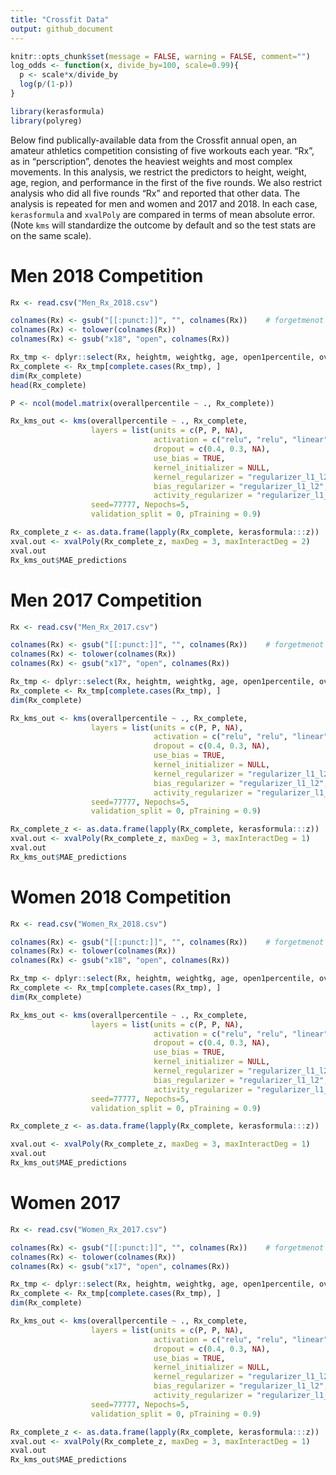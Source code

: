 ```yaml
---
title: "Crossfit Data"
output: github_document
---
```


```r
knitr::opts_chunk$set(message = FALSE, warning = FALSE, comment="")
log_odds <- function(x, divide_by=100, scale=0.99){
  p <- scale*x/divide_by
  log(p/(1-p))
}

```

```r
library(kerasformula)
library(polyreg)
```

Below find publically-available data from the Crossfit annual open, an amateur athletics competition consisting of five workouts each year. "Rx", as in "perscription", denotes the heaviest weights and most complex movements. In this analysis, we restrict the predictors to height, weight, age, region, and performance in the first of the five rounds. We also restrict analysis who did all five rounds "Rx" and reported that other data. The analysis is repeated for men and women and 2017 and 2018. In each case, `kerasformula` and `xvalPoly` are compared in terms of mean absolute error. (Note `kms` will standardize the outcome by default and so the test stats are on the same scale).

# Men 2018 Competition

```r
Rx <- read.csv("Men_Rx_2018.csv")
```
```r
colnames(Rx) <- gsub("[[:punct:]]", "", colnames(Rx))    # forgetmenot
colnames(Rx) <- tolower(colnames(Rx))
colnames(Rx) <- gsub("x18", "open", colnames(Rx))

Rx_tmp <- dplyr::select(Rx, heightm, weightkg, age, open1percentile, overallpercentile)
Rx_complete <- Rx_tmp[complete.cases(Rx_tmp), ]
dim(Rx_complete)
head(Rx_complete)

P <- ncol(model.matrix(overallpercentile ~ ., Rx_complete))

Rx_kms_out <- kms(overallpercentile ~ ., Rx_complete, 
                  layers = list(units = c(P, P, NA), 
                                activation = c("relu", "relu", "linear"), 
                                dropout = c(0.4, 0.3, NA), 
                                use_bias = TRUE, 
                                kernel_initializer = NULL, 
                                kernel_regularizer = "regularizer_l1_l2", 
                                bias_regularizer = "regularizer_l1_l2", 
                                activity_regularizer = "regularizer_l1_l2"),
                  seed=77777, Nepochs=5, 
                  validation_split = 0, pTraining = 0.9)
```

```r
Rx_complete_z <- as.data.frame(lapply(Rx_complete, kerasformula:::z))
xval.out <- xvalPoly(Rx_complete_z, maxDeg = 3, maxInteractDeg = 2)
xval.out
Rx_kms_out$MAE_predictions

```

# Men 2017 Competition

```r
Rx <- read.csv("Men_Rx_2017.csv")
```

```r
colnames(Rx) <- gsub("[[:punct:]]", "", colnames(Rx))    # forgetmenot
colnames(Rx) <- tolower(colnames(Rx))
colnames(Rx) <- gsub("x17", "open", colnames(Rx))

Rx_tmp <- dplyr::select(Rx, heightm, weightkg, age, open1percentile, overallpercentile)
Rx_complete <- Rx_tmp[complete.cases(Rx_tmp), ]
dim(Rx_complete)

Rx_kms_out <- kms(overallpercentile ~ ., Rx_complete, 
                  layers = list(units = c(P, P, NA), 
                                activation = c("relu", "relu", "linear"), 
                                dropout = c(0.4, 0.3, NA), 
                                use_bias = TRUE, 
                                kernel_initializer = NULL, 
                                kernel_regularizer = "regularizer_l1_l2", 
                                bias_regularizer = "regularizer_l1_l2", 
                                activity_regularizer = "regularizer_l1_l2"),
                  seed=77777, Nepochs=5, 
                  validation_split = 0, pTraining = 0.9)
```

```r
Rx_complete_z <- as.data.frame(lapply(Rx_complete, kerasformula:::z))
xval.out <- xvalPoly(Rx_complete_z, maxDeg = 3, maxInteractDeg = 1)
xval.out
Rx_kms_out$MAE_predictions
```

# Women 2018 Competition

```r
Rx <- read.csv("Women_Rx_2018.csv")
```

```r
colnames(Rx) <- gsub("[[:punct:]]", "", colnames(Rx))    # forgetmenot
colnames(Rx) <- tolower(colnames(Rx))
colnames(Rx) <- gsub("x18", "open", colnames(Rx))

Rx_tmp <- dplyr::select(Rx, heightm, weightkg, age, open1percentile, overallpercentile)
Rx_complete <- Rx_tmp[complete.cases(Rx_tmp), ]
dim(Rx_complete)

Rx_kms_out <- kms(overallpercentile ~ ., Rx_complete, 
                  layers = list(units = c(P, P, NA), 
                                activation = c("relu", "relu", "linear"), 
                                dropout = c(0.4, 0.3, NA), 
                                use_bias = TRUE, 
                                kernel_initializer = NULL, 
                                kernel_regularizer = "regularizer_l1_l2", 
                                bias_regularizer = "regularizer_l1_l2", 
                                activity_regularizer = "regularizer_l1_l2"),
                  seed=77777, Nepochs=5, 
                  validation_split = 0, pTraining = 0.9)

Rx_complete_z <- as.data.frame(lapply(Rx_complete, kerasformula:::z))
```
```r
xval.out <- xvalPoly(Rx_complete_z, maxDeg = 3, maxInteractDeg = 1)
xval.out
Rx_kms_out$MAE_predictions
```

# Women 2017
```r
Rx <- read.csv("Women_Rx_2017.csv")
```


```r
colnames(Rx) <- gsub("[[:punct:]]", "", colnames(Rx))    # forgetmenot
colnames(Rx) <- tolower(colnames(Rx))
colnames(Rx) <- gsub("x17", "open", colnames(Rx))

Rx_tmp <- dplyr::select(Rx, heightm, weightkg, age, open1percentile, overallpercentile)
Rx_complete <- Rx_tmp[complete.cases(Rx_tmp), ]
dim(Rx_complete)

Rx_kms_out <- kms(overallpercentile ~ ., Rx_complete, 
                  layers = list(units = c(P, P, NA), 
                                activation = c("relu", "relu", "linear"), 
                                dropout = c(0.4, 0.3, NA), 
                                use_bias = TRUE, 
                                kernel_initializer = NULL, 
                                kernel_regularizer = "regularizer_l1_l2", 
                                bias_regularizer = "regularizer_l1_l2", 
                                activity_regularizer = "regularizer_l1_l2"),
                  seed=77777, Nepochs=5, 
                  validation_split = 0, pTraining = 0.9)
```

```r
Rx_complete_z <- as.data.frame(lapply(Rx_complete, kerasformula:::z))
xval.out <- xvalPoly(Rx_complete_z, maxDeg = 3, maxInteractDeg = 1)
xval.out
Rx_kms_out$MAE_predictions

```


